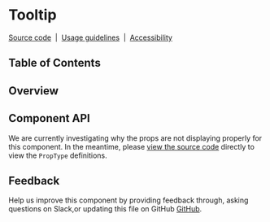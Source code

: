
# Tooltip

[Source code](https://github.com/carbon-design-system/carbon/tree/master/packages/react/src/components/Tooltip)
&nbsp;|&nbsp;
[Usage guidelines](https://www.carbondesignsystem.com/components/tooltip/usage)
&nbsp;|&nbsp;
[Accessibility](https://www.carbondesignsystem.com/components/tooltip/accessibility)

## Table of Contents

## Overview

## Component API

We are currently investigating why the props are not displaying properly for
this component. In the meantime, please
[view the source code](https://github.com/carbon-design-system/carbon/blob/master/packages/react/src/components/Tooltip/Tooltip.js#L89-L202)
directly to view the `PropType` definitions.

<Props />

## Feedback

Help us improve this component by providing feedback through, asking questions
on Slack,or updating this file on GitHub
[GitHub](https://github.com/carbon-design-system/carbon/edit/master/packages/react/src/components/Tooltip/Tooltip.mdx).
